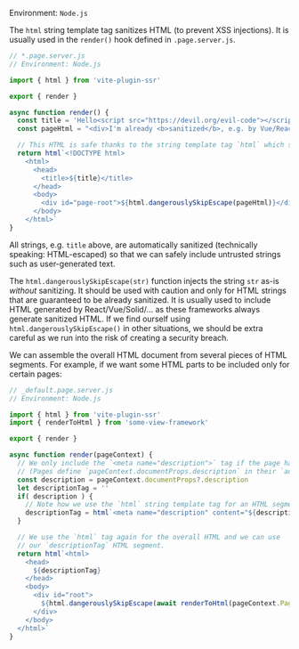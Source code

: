 Environment: `Node.js`

The `html` string template tag sanitizes HTML (to prevent XSS injections).
It is usually used in the `render()` hook defined in `.page.server.js`.

```js
// *.page.server.js
// Environment: Node.js

import { html } from 'vite-plugin-ssr'

export { render }

async function render() {
  const title = 'Hello<script src="https://devil.org/evil-code"></script>'
  const pageHtml = "<div>I'm already <b>sanitized</b>, e.g. by Vue/React</div>"

  // This HTML is safe thanks to the string template tag `html` which sanitizes `title`
  return html`<!DOCTYPE html>
    <html>
      <head>
        <title>${title}</title>
      </head>
      <body>
        <div id="page-root">${html.dangerouslySkipEscape(pageHtml)}</div>
      </body>
    </html>`
}
```

All strings, e.g. `title` above, are automatically sanitized (technically speaking: HTML-escaped)
so that we can safely include untrusted strings
such as user-generated text.

The `html.dangerouslySkipEscape(str)` function injects the string `str` as-is *without* sanitizing.
It should be used with caution and
only for HTML strings that are guaranteed to be already sanitized.
It is usually used to include HTML generated by React/Vue/Solid/... as these frameworks always generate sanitized HTML.
If we find ourself using `html.dangerouslySkipEscape()` in other situations, we should be extra careful as we run into the risk of creating a security breach.

We can assemble the overall HTML document from several pieces of HTML segments.
For example, if we want some HTML parts to be included only for certain pages:

```js
// _default.page.server.js
// Environment: Node.js

import { html } from 'vite-plugin-ssr'
import { renderToHtml } from 'some-view-framework'

export { render }

async function render(pageContext) {
  // We only include the `<meta name="description">` tag if the page has a description.
  // (Pages define `pageContext.documentProps.description` in their `addPageContext()` hook.)
  const description = pageContext.documentProps?.description
  let descriptionTag = ''
  if( description ) {
    // Note how we use the `html` string template tag for an HTML segment
    descriptionTag = html`<meta name="description" content="${description}">`
  }

  // We use the `html` tag again for the overall HTML and we can use
  // our `descriptionTag` HTML segment.
  return html`<html>
    <head>
      ${descriptionTag}
    </head>
    <body>
      <div id="root">
        ${html.dangerouslySkipEscape(await renderToHtml(pageContext.Page))}
      </div>
    </body>
  </html>`
}
```
